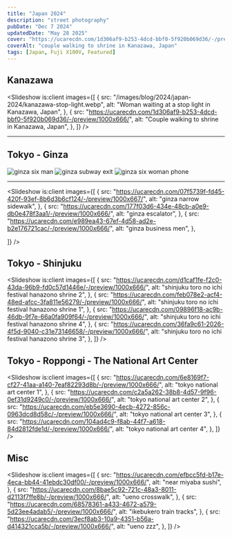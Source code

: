 ```yaml
---
title: "Japan 2024"
description: "street photography"
pubDate: "Dec 7 2024"
updatedDate: "May 28 2025"
cover: "https://ucarecdn.com/1d306af9-b253-4dcd-bbf0-5f920b069d36/-/preview/1000x666/"
coverAlt: "couple walking to shrine in Kanazawa, Japan"
tags: [Japan, Fuji X100V, Featured]
---
```



## Kanazawa

<Slideshow
  is:client
  images={[
    {
      src: "/images/blog/2024/japan-2024/kanazawa-stop-light.webp",
      alt: "Woman waiting at a stop light in Kanazawa, Japan",
    },
    {
      src: "https://ucarecdn.com/1d306af9-b253-4dcd-bbf0-5f920b069d36/-/preview/1000x666/",
      alt: "Couple walking to shrine in Kanazawa, Japan",
    },
  ]}
/>

---

## Tokyo - Ginza

<ImageSlider>

![ginza six man](https://ucarecdn.com/e8e163d7-c5c7-49e1-b29d-86ef2239dc1e/-/preview/666x1000/)
![ginza subway exit](https://ucarecdn.com/7135d2c7-4c8e-4422-8c3a-958b0ceba663/-/preview/812x1000/)
![ginza six woman phone](https://ucarecdn.com/7679a5ed-aa2f-43b6-b333-aa42061ca2f5/-/preview/666x1000/)

</ImageSlider>

---

<Slideshow
  is:client
  images={[
    {
      src: "https://ucarecdn.com/07f5739f-fd45-420f-93ef-8b6d3b6cf124/-/preview/1000x667/",
      alt: "ginza narrow sidewalk",
    },
    {
      src: "https://ucarecdn.com/177f03d6-434e-48cb-a0e9-db0e478f3aa1/-/preview/1000x666/",
      alt: "ginza escalator",
    },
    {
      src: "https://ucarecdn.com/e989ea43-67ef-4d58-ad2e-b2e176721cac/-/preview/1000x666/",
      alt: "ginza business men",
    },

]}
/>

## Tokyo - Shinjuku

<Slideshow
  is:client
  images={[
    {
      src: "https://ucarecdn.com/d1caf1fe-f2c0-43da-96b9-fd0c57d1446e/-/preview/1000x666/",
      alt: "shinjuku toro no ichi festival hanazono shrine 2",
    },
    {
      src: "https://ucarecdn.com/feb078e2-acf4-48ed-afcc-3fa811e56279/-/preview/1000x666/",
      alt: "shinjuku toro no ichi festival hanazono shrine 1",
    },
    {
      src: "https://ucarecdn.com/09896f18-ac9b-46db-9f7e-66a0fa909f64/-/preview/1000x666/",
      alt: "shinjuku toro no ichi festival hanazono shrine 4",
    },
    {
      src: "https://ucarecdn.com/36fa9c61-2026-4f5d-9040-c31e73146658/-/preview/1000x666/",
      alt: "shinjuku toro no ichi festival hanazono shrine 3",
    },
  ]}
/>

## Tokyo - Roppongi - The National Art Center

<Slideshow
  is:client
  images={[
    {
      src: "https://ucarecdn.com/6e8169f7-cf27-41aa-a140-7eaf82293d8b/-/preview/1000x666/",
      alt: "tokyo national art center 1",
    },
    {
      src: "https://ucarecdn.com/c2a5a262-38b8-4d57-9f96-0ef31d9249c0/-/preview/1000x666/",
      alt: "tokyo national art center 2",
    },
    {
      src: "https://ucarecdn.com/eb5e3690-4ecb-4272-856c-0963dcd8d58c/-/preview/1000x666/",
      alt: "tokyo national art center 3",
    },
    {
      src: "https://ucarecdn.com/104ad4c9-f8ab-44f7-a618-84d2812fde1d/-/preview/1000x666/",
      alt: "tokyo national art center 4",
    },
  ]}
/>

## Misc

<Slideshow
  is:client
  images={[
    {
      src: "https://ucarecdn.com/efbcc5fd-b17e-4eca-bb44-41ebdc30df00/-/preview/1000x666/",
      alt: "near miyaba sushi",
    },
    {
      src: "https://ucarecdn.com/8bae5c92-721c-48a3-8011-d2113f7ffe8b/-/preview/1000x666/",
      alt: "ueno crosswalk",
    },
    {
      src: "https://ucarecdn.com/68578361-a433-4672-a579-5d23ee4adab5/-/preview/1000x666/",
      alt: "ikebukero train tracks",
    },
    {
      src: "https://ucarecdn.com/3ecf8ab3-10a9-4351-b56a-d414321cca5b/-/preview/1000x666/",
      alt: "ueno zzz",
    },
  ]}
/>
